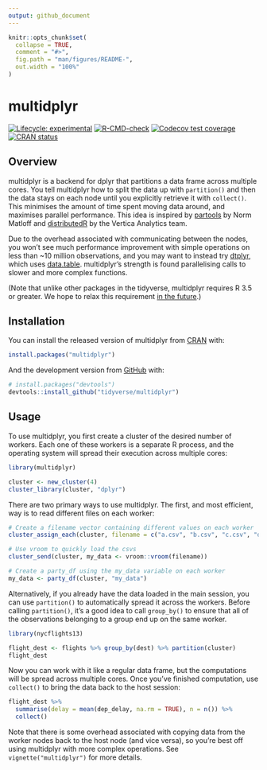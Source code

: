 ```yaml
---
output: github_document
---
```


<!-- README.md is generated from README.Rmd. Please edit that file -->

```r
knitr::opts_chunk$set(
  collapse = TRUE,
  comment = "#>",
  fig.path = "man/figures/README-",
  out.width = "100%"
)
```

# multidplyr

<!-- badges: start -->
[![Lifecycle: experimental](https://img.shields.io/badge/lifecycle-experimental-orange.svg)](https://lifecycle.r-lib.org/articles/stages.html#experimental)
[![R-CMD-check](https://github.com/tidyverse/multidplyr/workflows/R-CMD-check/badge.svg)](https://github.com/tidyverse/multidplyr/actions)
[![Codecov test coverage](https://codecov.io/gh/tidyverse/multidplyr/branch/master/graph/badge.svg)](https://codecov.io/gh/tidyverse/multidplyr?branch=master)
[![CRAN status](https://www.r-pkg.org/badges/version/multidplyr)](https://cran.r-project.org/package=multidplyr)
<!-- badges: end -->

## Overview

multidplyr is a backend for dplyr that partitions a data frame across multiple cores. You tell multidplyr how to split the data up with `partition()` and then the data stays on each node until you explicitly retrieve it with `collect()`. This minimises the amount of time spent moving data around, and maximises parallel performance. This idea is inspired by [partools](https://github.com/matloff/partools) by Norm Matloff and [distributedR](https://github.com/vertica/DistributedR) by the Vertica Analytics team.

Due to the overhead associated with communicating between the nodes, you won't see much performance improvement with simple operations on less than ~10 million observations, and you may want to instead try [dtplyr](https://dtplyr.tidyverse.org/), which uses [data.table](https://R-datatable.com/). multidplyr's strength is found parallelising calls to slower and more complex functions.

(Note that unlike other packages in the tidyverse, multidplyr requires R 3.5 or greater. We hope to relax this requirement [in the future](https://github.com/traversc/qs/issues/11).)

## Installation

You can install the released version of multidplyr from [CRAN](https://CRAN.R-project.org) with:

``` r
install.packages("multidplyr")
```

And the development version from [GitHub](https://github.com/) with:

``` r
# install.packages("devtools")
devtools::install_github("tidyverse/multidplyr")
```

## Usage

To use multidplyr, you first create a cluster of the desired number of workers. Each one of these workers is a separate R process, and the operating system will spread their execution across multiple cores:

```r
library(multidplyr)

cluster <- new_cluster(4)
cluster_library(cluster, "dplyr")
```

There are two primary ways to use multidplyr. The first, and most efficient, way is to read different files on each worker:

```r
# Create a filename vector containing different values on each worker
cluster_assign_each(cluster, filename = c("a.csv", "b.csv", "c.csv", "d.csv"))

# Use vroom to quickly load the csvs
cluster_send(cluster, my_data <- vroom::vroom(filename))

# Create a party_df using the my_data variable on each worker
my_data <- party_df(cluster, "my_data")
```

Alternatively, if you already have the data loaded in the main session, you can use `partition()` to automatically spread it across the workers. Before calling `partition()`, it's a good idea to call `group_by()` to ensure that all of the observations belonging to a group end up on the same worker.

```r
library(nycflights13)

flight_dest <- flights %>% group_by(dest) %>% partition(cluster)
flight_dest
```

Now you can work with it like a regular data frame, but the computations will be spread across multiple cores. Once you've finished computation, use `collect()` to bring the data back to the host session:

```r
flight_dest %>% 
  summarise(delay = mean(dep_delay, na.rm = TRUE), n = n()) %>% 
  collect()
```

Note that there is some overhead associated with copying data from the worker nodes back to the host node (and vice versa), so you're best off using multidplyr with more complex operations. See `vignette("multidplyr")` for more details.
